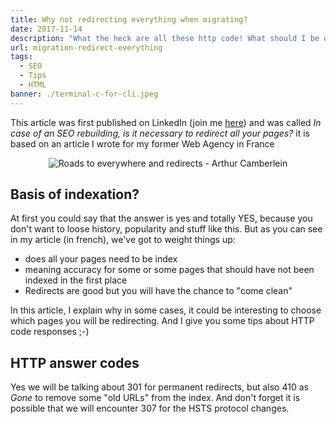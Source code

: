 ```yaml
---
title: Why not redirecting everything when migrating?
date: 2017-11-14
description: "What the heck are all these http code! What should I be doing with all of them, especially when I migrate my website: let's check this out together"
url: migration-redirect-everything
tags:
  - SEO
  - Tips
  - HTML
banner: ./terminal-c-for-cli.jpeg
---
```


This article was first published on LinkedIn (join me [here](https://www.linkedin.com/in/arthurcamberlein/?locale=en_US)) and was called _In case of an SEO rebuilding, is it necessary to redirect all your pages?_ it is based on an article I wrote for my former Web Agency in France

<p align="center">
  <img src="./the-road-to-everywhere.jpeg" alt="Roads to everywhere and redirects - Arthur Camberlein" title="So many roads, why redirects them all?" />
</p>

## Basis of indexation?

At first you could say that the answer is yes and totally YES, because you don't want to loose history, popularity and stuff like this. But as you can see in my article (in french), we've got to weight things up:

- does all your pages need to be index 
- meaning accuracy for some or some pages that should have not been indexed in the first place
- Redirects are good but you will have the chance to "come clean"

In this article, I explain why in some cases, it could be interesting to choose which pages you will be redirecting. And I give you some tips about HTTP code responses ;-)

## HTTP answer codes

Yes we will be talking about 301 for permanent redirects, but also 410 as _Gone_ to remove some "old URLs" from the index. And don't forget it is possible that we will encounter 307 for the HSTS protocol changes.